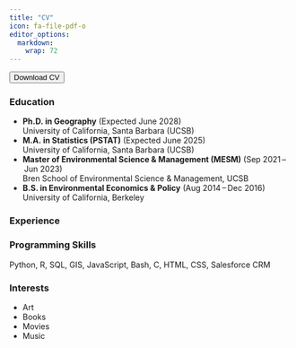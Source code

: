 ```yaml
---
title: "CV"
icon: fa-file-pdf-o
editor_options: 
  markdown: 
    wrap: 72
---
```

<div class="resume">
  <!-- Download Button -->
  <button onclick="window.open('pdfs/Mathlouthi_Narjes_Resume.pdf', '_blank')">Download CV</button>

  <!-- Education Section -->
  <section class="edu">
    <h3><i class="fa fa-graduation-cap"></i> Education</h3>
    <ul>
      <li>
        <strong>Ph.D. in Geography</strong> (Expected June 2028)<br>
        University of California, Santa Barbara (UCSB)
      </li>
      <li>
        <strong>M.A. in Statistics (PSTAT)</strong> (Expected June 2025)<br>
        University of California, Santa Barbara (UCSB)
      </li>
      <li>
        <strong>Master of Environmental Science & Management (MESM)</strong> (Sep 2021 – Jun 2023)<br>
        Bren School of Environmental Science & Management, UCSB
      </li>
      <li>
        <strong>B.S. in Environmental Economics & Policy</strong> (Aug 2014 – Dec 2016)<br>
        University of California, Berkeley
      </li>
    </ul>
  </section>

  <!-- Experience Section (fill in later) -->
  <section class="experience">
    <h3><i class="fa fa-briefcase"></i> Experience</h3>
    <!-- Add positions with <h4>Role</h4>, <p>Details</p> here -->
  </section>

  <!-- Skills Section -->
  <section class="skills-prog">
    <h3><i class="fas fa-code"></i> Programming Skills</h3>
    <p>Python, R, SQL, GIS, JavaScript, Bash, C, HTML, CSS, Salesforce CRM</p>
  </section>

  <!-- Interests Section -->
  <section class="interests">
    <h3><i class="fas fa-star"></i> Interests</h3>
    <ul class="interests-items">
      <li><i class="fas fa-palette"></i> Art</li>
      <li><i class="fas fa-book"></i> Books</li>
      <li><i class="fas fa-film"></i> Movies</li>
      <li><i class="fas fa-headphones"></i> Music</li>
    </ul>
  </section>
</div>
